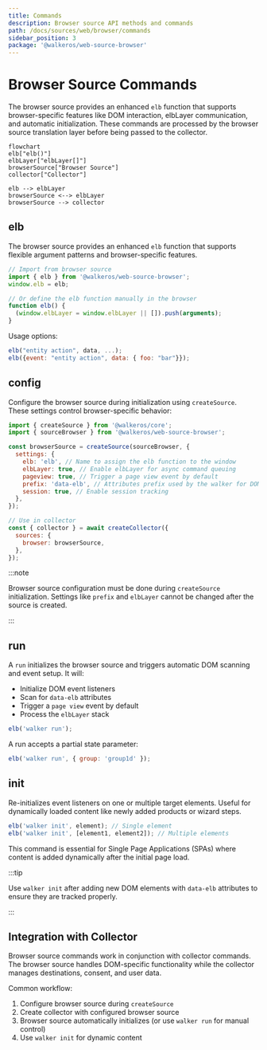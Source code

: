 ```yaml
---
title: Commands
description: Browser source API methods and commands
path: /docs/sources/web/browser/commands
sidebar_position: 3
package: '@walkeros/web-source-browser'
---
```



# Browser Source Commands

The browser source provides an enhanced `elb` function that supports
browser-specific features like DOM interaction, elbLayer communication, and
automatic initialization. These commands are processed by the browser source
translation layer before being passed to the collector.

```mermaid
flowchart
elb["elb()"]
elbLayer["elbLayer[]"]
browserSource["Browser Source"]
collector["Collector"]

elb --> elbLayer
browserSource <--> elbLayer
browserSource --> collector
```

## elb

The browser source provides an enhanced `elb` function that supports flexible
argument patterns and browser-specific features.

```js
// Import from browser source
import { elb } from '@walkeros/web-source-browser';
window.elb = elb;

// Or define the elb function manually in the browser
function elb() {
  (window.elbLayer = window.elbLayer || []).push(arguments);
}
```

Usage options:

```js
elb("entity action", data, ...);
elb({event: "entity action", data: { foo: "bar"}});
```

## config

Configure the browser source during initialization using `createSource`. These
settings control browser-specific behavior:

```js
import { createSource } from '@walkeros/core';
import { sourceBrowser } from '@walkeros/web-source-browser';

const browserSource = createSource(sourceBrowser, {
  settings: {
    elb: 'elb', // Name to assign the elb function to the window
    elbLayer: true, // Enable elbLayer for async command queuing
    pageview: true, // Trigger a page view event by default
    prefix: 'data-elb', // Attributes prefix used by the walker for DOM scanning
    session: true, // Enable session tracking
  },
});

// Use in collector
const { collector } = await createCollector({
  sources: {
    browser: browserSource,
  },
});
```

:::note

Browser source configuration must be done during `createSource` initialization.
Settings like `prefix` and `elbLayer` cannot be changed after the source is
created.

:::

## run

A `run` initializes the browser source and triggers automatic DOM scanning and
event setup. It will:

- Initialize DOM event listeners
- Scan for `data-elb` attributes
- Trigger a `page view` event by default
- Process the `elbLayer` stack

```js
elb('walker run');
```

A run accepts a partial state parameter:

```js
elb('walker run', { group: 'group1d' });
```

## init

Re-initializes event listeners on one or multiple target elements. Useful for
dynamically loaded content like newly added products or wizard steps.

```js
elb('walker init', element); // Single element
elb('walker init', [element1, element2]); // Multiple elements
```

This command is essential for Single Page Applications (SPAs) where content is
added dynamically after the initial page load.

:::tip

Use `walker init` after adding new DOM elements with `data-elb` attributes to
ensure they are tracked properly.

:::

## Integration with Collector

Browser source commands work in conjunction
with&nbsp;<Link to="/docs/collector/commands">collector commands</Link>. The
browser source handles DOM-specific functionality while the collector manages
destinations, consent, and user data.

Common workflow:

1. Configure browser source during `createSource`
2. Create collector with configured browser source
3. Browser source automatically initializes (or use `walker run` for manual
   control)
4. Use `walker init` for dynamic content
